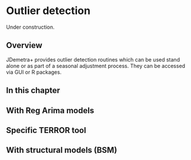 # Outlier detection {.unnumbered}

Under construction.

## Overview

JDemetra+ provides outlier detection routines which can be used stand alone or as part of a seasonal adjustment process. They can be accessed via GUI or R packages.

## In this chapter 

## With Reg Arima models

## Specific TERROR tool

## With structural models (BSM)
